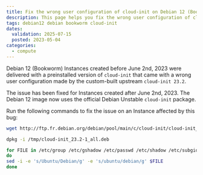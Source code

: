 ```yaml
---
title: Fix the wrong user configuration of cloud-init on Debian 12 (Bookworm)
description: This page helps you fix the wrong user configuration of cloud-init on Debian 12 (Bookworm)
tags: debian12 debian bookworm cloud-init
dates:
  validation: 2025-07-15
  posted: 2023-05-04
categories:
  - compute
---
```


Debian 12 (Bookworm) Instances created before June 2nd, 2023 were delivered with a preinstalled version of `cloud-init` that came with a wrong user configuration made by the custom-built upstream `cloud-init 23.2`.<br />

The issue has been fixed for Instances created  after June 2nd, 2023. The Debian 12 image now uses the official Debian Unstable `cloud-init` package.<br />

Run the following commands to fix the issue on an Instance affected by this bug:
```sh
wget http://ftp.fr.debian.org/debian/pool/main/c/cloud-init/cloud-init_23.2-1_all.deb -O /tmp/cloud-init_23.2-1_all.deb

dpkg -i /tmp/cloud-init_23.2-1_all.deb

for FILE in /etc/group /etc/gshadow /etc/passwd /etc/shadow /etc/subgid /etc/subuid /etc/sudoers.d/90-cloud-init-users;
do
sed -i -e 's/Ubuntu/Debian/g' -e 's/ubuntu/debian/g' $FILE
done
```